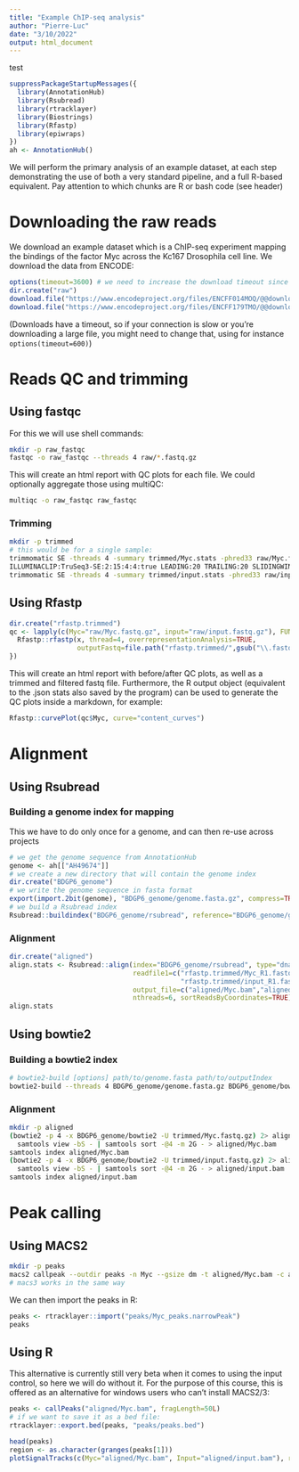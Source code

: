```yaml
---
title: "Example ChIP-seq analysis"
author: "Pierre-Luc"
date: "3/10/2022"
output: html_document
---
```

test
```r
suppressPackageStartupMessages({
  library(AnnotationHub)
  library(Rsubread)
  library(rtracklayer)
  library(Biostrings)
  library(Rfastp)
  library(epiwraps)
})
ah <- AnnotationHub()
```

We will perform the primary analysis of an example dataset, at each step demonstrating the use of both a very standard pipeline, and a full R-based equivalent. Pay attention to which chunks are R or bash code (see header)

# Downloading the raw reads

We download an example dataset which is a ChIP-seq experiment mapping the bindings
of the factor Myc across the Kc167 Drosophila cell line.
We download the data from ENCODE:

```r
options(timeout=3600) # we need to increase the download timeout since the file is large and cnx slow
dir.create("raw")
download.file("https://www.encodeproject.org/files/ENCFF014MOQ/@@download/ENCFF014MOQ.fastq.gz", dest="raw/Myc.fastq.gz", mode = "wb")
download.file("https://www.encodeproject.org/files/ENCFF179TMO/@@download/ENCFF179TMO.fastq.gz", dest="raw/input.fastq.gz", mode="wb")
```

(Downloads have a timeout, so if your connection is slow or you're downloading a large file, you might need to change that, using for instance `options(timeout=600)`)

# Reads QC and trimming

## Using fastqc 

For this we will use shell commands:

```bash
mkdir -p raw_fastqc
fastqc -o raw_fastqc --threads 4 raw/*.fastq.gz
```

This will create an html report with QC plots for each file. We could optionally aggregate those using multiQC:

```bash
multiqc -o raw_fastqc raw_fastqc
```


### Trimming

```bash
mkdir -p trimmed
# this would be for a single sample:
trimmomatic SE -threads 4 -summary trimmed/Myc.stats -phred33 raw/Myc.fastq.gz trimmed/Myc.fastq.gz \
ILLUMINACLIP:TruSeq3-SE:2:15:4:4:true LEADING:20 TRAILING:20 SLIDINGWINDOW:4:15 MINLEN:25
trimmomatic SE -threads 4 -summary trimmed/input.stats -phred33 raw/input.fastq.gz trimmed/input.fastq.gz ILLUMINACLIP:TruSeq3-SE:2:15:4:4:true LEADING:20 TRAILING:20 SLIDINGWINDOW:4:15 MINLEN:25
```

## Using Rfastp

```r
dir.create("rfastp.trimmed")
qc <- lapply(c(Myc="raw/Myc.fastq.gz", input="raw/input.fastq.gz"), FUN=function(x){
  Rfastp::rfastp(x, thread=4, overrepresentationAnalysis=TRUE,
                 outputFastq=file.path("rfastp.trimmed/",gsub("\\.fastq\\.gz$","",basename(x))))
})
```

This will create an html report with before/after QC plots, as well as a trimmed
and filtered fastq file. Furthermore, the R output object (equivalent to the .json 
stats also saved by the program) can be used to generate the QC plots inside a
markdown, for example:

```r
Rfastp::curvePlot(qc$Myc, curve="content_curves")
```


# Alignment

## Using Rsubread

### Building a genome index for mapping

This we have to do only once for a genome, and can then re-use across projects

```r
# we get the genome sequence from AnnotationHub
genome <- ah[["AH49674"]]
# we create a new directory that will contain the genome index
dir.create("BDGP6_genome")
# we write the genome sequence in fasta format
export(import.2bit(genome), "BDGP6_genome/genome.fasta.gz", compress=TRUE)
# we build a Rsubread index
Rsubread::buildindex("BDGP6_genome/rsubread", reference="BDGP6_genome/genome.fasta.gz")
```

### Alignment

```r
dir.create("aligned")
align.stats <- Rsubread::align(index="BDGP6_genome/rsubread", type="dna",
                               readfile1=c("rfastp.trimmed/Myc_R1.fastq.gz", 
                                           "rfastp.trimmed/input_R1.fastq.gz"),
                               output_file=c("aligned/Myc.bam","aligned/input.bam"),
                               nthreads=6, sortReadsByCoordinates=TRUE)
align.stats
```


## Using bowtie2

### Building a bowtie2 index

```bash
# bowtie2-build [options] path/to/genome.fasta path/to/outputIndex
bowtie2-build --threads 4 BDGP6_genome/genome.fasta.gz BDGP6_genome/bowtie2
```

### Alignment

```bash
mkdir -p aligned
(bowtie2 -p 4 -x BDGP6_genome/bowtie2 -U trimmed/Myc.fastq.gz) 2> aligned/Myc.bowtie2 |\
  samtools view -bS - | samtools sort -@4 -m 2G - > aligned/Myc.bam
samtools index aligned/Myc.bam
(bowtie2 -p 4 -x BDGP6_genome/bowtie2 -U trimmed/input.fastq.gz) 2> aligned/input.bowtie2 |\
  samtools view -bS - | samtools sort -@4 -m 2G - > aligned/input.bam
samtools index aligned/input.bam
```

# Peak calling

## Using MACS2

```bash
mkdir -p peaks
macs2 callpeak --outdir peaks -n Myc --gsize dm -t aligned/Myc.bam -c aligned/input.bam
# macs3 works in the same way
```

We can then import the peaks in R:

```r
peaks <- rtracklayer::import("peaks/Myc_peaks.narrowPeak")
peaks
```


## Using R

This alternative is currently still very beta when it comes to using the input control, so here we will do without it. For the purpose of this course, this is offered as an alternative for windows users who can't install MACS2/3:

```r
peaks <- callPeaks("aligned/Myc.bam", fragLength=50L)
# if we want to save it as a bed file:
rtracklayer::export.bed(peaks, "peaks/peaks.bed")
```

```r
head(peaks)
region <- as.character(granges(peaks[1]))
plotSignalTracks(c(Myc="aligned/Myc.bam", Input="aligned/input.bam"), region=region)
```

